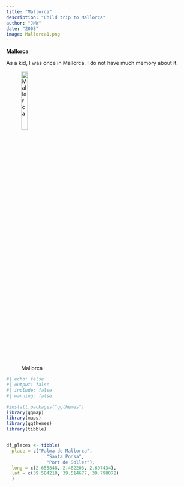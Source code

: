 ```yaml
---
title: "Mallorca"
description: "Child trip to Mallorca"
author: "JNW"
date: "2008"
image: Mallorca1.png
---
```


**Mallorca**

As a kid, I was once in Mallorca. I do not have much memory about it.

![Mallorca](Mallorca2.png){fig-alt="A drawing of an elephant." fig-align="left" width="20%"}

```r
#| echo: false
#| output: false
#| include: false
#| warning: false

#install.packages("ggthemes")
library(ggmap)
library(maps)
library(ggthemes)
library(tibble)


df_places <- tibble(
  place = c("Palma de Mallorca",
               "Santa Ponsa",
               "Port de Soller"),
  long = c(2.655848, 2.482203, 2.697434),
  lat = c(39.584218, 39.514677, 39.798072)
  )
 

```
